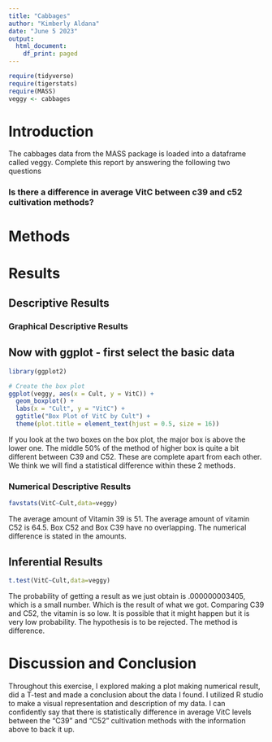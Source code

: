 ```yaml
---
title: "Cabbages"
author: "Kimberly Aldana"
date: "June 5 2023"
output:
  html_document:
    df_print: paged
---
```


```r
require(tidyverse)
require(tigerstats)
require(MASS)
veggy <- cabbages
```

# Introduction

<!--In this section you explain what you are trying to show.  Where did the data come from?  What is the research or other question you are trying to answer?!-->
 The cabbages data from the MASS package is loaded into a dataframe called veggy. Complete this report by answering the following two questions  
 
### Is there a difference in average VitC between c39 and c52 cultivation methods?  

# Methods

<!--Decide on your methods:  use "variable analysis" or other appropriate descriptors.  Make sure to choose at least one graphical method and at least one numerical method.!-->

# Results

<!--Divide this section into two sub-sections:  One for your descriptive  results and one for your inferential results.!-->

## Descriptive Results

### Graphical Descriptive Results

<!--Graphical results here.  Make sure to show your code.  Provide appropriate labels for axes, giving units if possible, and provide a good title for the graph, too.  Use the graphical results to describe the patterns if any that exist in the data as focused toward the research question!-->

## Now with ggplot - first select the basic data
```r
library(ggplot2)

# Create the box plot
ggplot(veggy, aes(x = Cult, y = VitC)) +
  geom_boxplot() +
  labs(x = "Cult", y = "VitC") +
  ggtitle("Box Plot of VitC by Cult") +
  theme(plot.title = element_text(hjust = 0.5, size = 16))
```
 
 If you look at the two boxes on the box plot, the major box is above the lower one. The middle 50% of the method of higher box is quite a bit different between C39 and C52. These are complete apart from each other. We think we will find a statistical difference within these 2 methods.
 
### Numerical Descriptive Results

<!--Numerical results go here. Use the numerical results to describe the patterns if any that exist in the data as focused toward the research question!-->
```r
favstats(VitC~Cult,data=veggy)
```

  The average amount of Vitamin 39 is 51. The average amount of vitamin C52 is 64.5. Box C52 and Box C39 have no overlapping. The numerical difference is stated in the amounts.


## Inferential Results

<!--State hypothesis clearly.  Make sure your discussion of the inferential test covers all the aspects that the test output produces, such as test statistic, p-value etc.  Make a decision about the null hypothesis, explain the assumptions on which the selected test/procedure was based, and why the chosen procedure satisfys the assumptions and is appropriate to answer the research question!-->
```r
t.test(VitC~Cult,data=veggy)
```
  The probability of getting a result as we just obtain is .000000003405, which is a small number. Which is the result of what we got. Comparing C39 and C52, the vitamin is so low. It is possible that it might happen but it is very low probability. The hypothesis is to be rejected. The method is difference.

# Discussion and Conclusion

<!--Discussion and conclusion here.  If you found a relationship be sure to consider whether the relationship occurs because one of the variavbles causes the other, or whether they perhasps are related for some other reason.  Watch the chapter 6 videos from the GeorgeTown videos collection.!-->
  
  Throughout this exercise, I explored making a plot making numerical result, did a T-test and made a conclusion about the data I found. I utilized R studio to make a visual representation and description of my data. I can confidently say that there is statistically difference in average VitC levels between the "C39" and "C52" cultivation methods with the information above to back it up.
